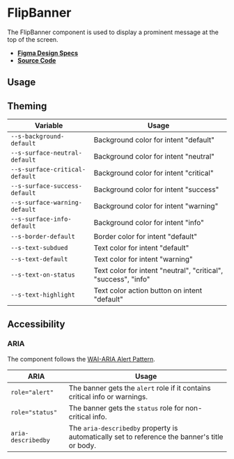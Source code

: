 
<Meta title="Components/FlipBanner" />

# FlipBanner

The FlipBanner component is used to display a prominent message at the top of
the screen.

- **[Figma Design Specs](https://www.figma.com/file/iRHiAFsHxnzux8gQ9EjlZe/Flip-Components?node-id=2%3A14)**
- **[Source Code](https://github.com/flip-corp/swirl/tree/main/packages/swirl-components/src/components/flip-banner)**

## Usage

<Canvas withSource="open">
  <Story id="components-flipbanner--flip-banner" />
</Canvas>

<ArgsTable story="." />

## Theming

| Variable                       | Usage                                                          |
| ------------------------------ | -------------------------------------------------------------- |
| `--s-background-default`       | Background color for intent "default"                          |
| `--s-surface-neutral-default`  | Background color for intent "neutral"                          |
| `--s-surface-critical-default` | Background color for intent "critical"                         |
| `--s-surface-success-default`  | Background color for intent "success"                          |
| `--s-surface-warning-default`  | Background color for intent "warning"                          |
| `--s-surface-info-default`     | Background color for intent "info"                             |
| `--s-border-default`           | Border color for intent "default"                              |
| `--s-text-subdued`             | Text color for intent "default"                                |
| `--s-text-default`             | Text color for intent "warning"                                |
| `--s-text-on-status`           | Text color for intent "neutral", "critical", "success", "info" |
| `--s-text-highlight`           | Text color action button on intent "default"                   |

## Accessibility

### ARIA

The component follows the
[WAI-ARIA Alert Pattern](https://www.w3.org/WAI/ARIA/apg/patterns/alert/).

| ARIA               | Usage                                                                                         |
| ------------------ | --------------------------------------------------------------------------------------------- |
| `role="alert"`     | The banner gets the `alert` role if it contains critical info or warnings.                    |
| `role="status"`    | The banner gets the `status` role for non-critical info.                                      |
| `aria-describedby` | The `aria-describedby` property is automatically set to reference the banner's title or body. |
